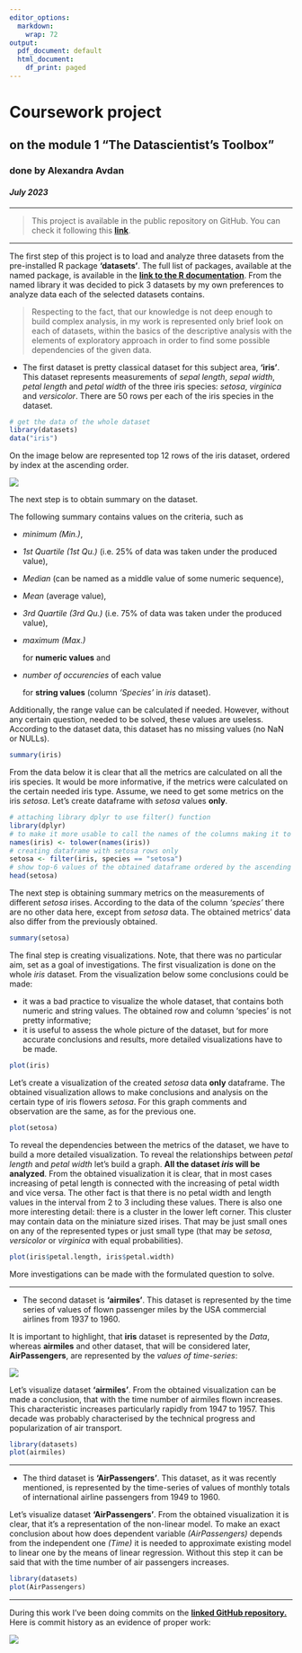 ```yaml
---
editor_options:
  markdown:
    wrap: 72
output:
  pdf_document: default
  html_document:
    df_print: paged
---
```


# Coursework project

## on the module 1 "The Datascientist's Toolbox"

### **done by Alexandra Avdan**

#### *July 2023*

------------------------------------------------------------------------

> This project is available in the public repository on GitHub. You can
> check it following this
> [**link**](https://github.com/AlexashaSova/module1_coursework_avdan.git).

------------------------------------------------------------------------

The first step of this project is to load and analyze three datasets from the pre-installed R package **'datasets'**. The full list of packages, available at the named package, is available in the
[**link to the R documentation**](https://stat.ethz.ch/R-manual/R-devel/library/datasets/html/00Index.html). From the named library it was decided to pick 3 datasets by my own preferences to analyze data each of the selected datasets contains.

> Respecting to the fact, that our knowledge is not deep enough to build
> complex analysis, in my work is represented only brief look on each of
> datasets, within the basics of the descriptive analysis with the elements
> of exploratory approach in order to find some possible dependencies of
> the given data.

-   The first dataset is pretty classical dataset for this subject area,
    **'iris'**. This dataset represents measurements of *sepal length*,
    *sepal width*, *petal length* and *petal width* of the three iris species:
    *setosa*, *virginica* and *versicolor*. There are 50 rows per each
    of the iris species in the dataset.

```r
# get the data of the whole dataset
library(datasets)
data("iris")
```

On the image below are represented top 12 rows of the iris dataset,
ordered by index at the ascending order.

![](images/iris_dataset.jpg)

The next step is to obtain summary on the dataset.

The following summary contains values on the criteria, such as

-   *minimum (Min.)*,

-   *1st Quartile (1st Qu.)* (i.e. 25% of data was taken under the
    produced value),

-   *Median* (can be named as a middle value of some numeric sequence),

-   *Mean* (average value),

-   *3rd Quartile (3rd Qu.)* (i.e. 75% of data was taken under the
    produced value),

-   *maximum (Max.)*

    for **numeric values** and

-   *number of occurencies* of each value

    for **string values** (column *'Species'* in *iris* dataset).

Additionally, the range value can be calculated if needed. 
However, without any certain question, needed to be solved, these values are useless. According to the dataset data, this dataset has no missing values (no NaN or NULLs).

```r
summary(iris)
```

From the data below it is clear that all the metrics are calculated on
all the iris species. It would be more informative, if the metrics were
calculated on the certain needed iris type. 
Assume, we need to get some metrics on the iris *setosa*. Let's create dataframe with *setosa* values **only**.

```r
# attaching library dplyr to use filter() function
library(dplyr)
# to make it more usable to call the names of the columns making it to lowercase 
names(iris) <- tolower(names(iris))
# creating dataframe with setosa rows only
setosa <- filter(iris, species == "setosa")
# show top-6 values of the obtained dataframe ordered by the ascending of the index
head(setosa)
```

The next step is obtaining summary metrics on the measurements of
different *setosa* irises. According to the data of the column
*'species'* there are no other data here, except from *setosa* data. The
obtained metrics' data also differ from the previously obtained.

```r
summary(setosa)
```

The final step is creating visualizations. Note, that there was no
particular aim, set as a goal of investigations. 
The first visualization is done on the whole *iris* dataset. From the visualization below some conclusions could be made:

-   it was a bad practice to visualize the whole dataset, that contains
    both numeric and string values. The obtained row and column
    'species' is not pretty informative;
-   it is useful to assess the whole picture of the dataset, but for
    more accurate conclusions and results, more detailed visualizations
    have to be made.

```r
plot(iris)
```

Let's create a visualization of the created *setosa* data **only**
dataframe. The obtained visualization allows to make conclusions and
analysis on the certain type of iris flowers *setosa*. For this graph
comments and observation are the same, as for the previous one.

```r
plot(setosa)
```

To reveal the dependencies between the metrics of the dataset, we have
to build a more detailed visualization. To reveal the relationships
between *petal length* and *petal width* let's build a graph. 
**All the dataset *iris* will be analyzed**. 
From the obtained visualization it is clear, that in most cases increasing of petal length is connected with the increasing of petal width and vice versa. The other fact is that
there is no petal width and length values in the interval from 2 to 3
including these values. There is also one more interesting detail: there
is a cluster in the lower left corner. This cluster may contain data on
the miniature sized irises. That may be just small ones on any of the
represented types or just small type (that may be *setosa*, *versicolor*
or *virginica* with equal probabilities).

```r
plot(iris$petal.length, iris$petal.width)
```

More investigations can be made with the formulated question to solve.

------------------------------------------------------------------------

-   The second dataset is **'airmiles'**. This dataset is represented by
    the time series of values of flown passenger miles by the USA
    commercial airlines from 1937 to 1960.

It is important to highlight, that **iris** dataset is represented by
the *Data*, whereas **airmiles** and other dataset, that will be considered
later, **AirPassengers**, are represented by the *values of time-series*:

![](images/airmiles_dataset.jpg)

Let's visualize dataset **'airmiles'**. From the obtained visualization
can be made a conclusion, that with the time number of airmiles flown
increases. This characteristic increases particularly rapidly from 1947
to 1957. This decade was probably characterised by the technical
progress and popularization of air transport.

```r
library(datasets)
plot(airmiles)
```

------------------------------------------------------------------------

-   The third dataset is **'AirPassengers'**. This dataset, as it was
    recently mentioned, is represented by the time-series of values of
    monthly totals of international airline passengers from 1949 to 1960. 

Let's visualize dataset **'AirPassengers'**. From the obtained
visualization it is clear, that it's a representation of the non-linear
model. To make an exact conclusion about how does dependent
variable *(AirPassengers)* depends from the independent one *(Time)* it is
needed to approximate existing model to linear one by the means of
linear regression. Without this step it can be said that with the time
number of air passengers increases.

```r
library(datasets)
plot(AirPassengers)
```

------------------------------------------------------------------------

During this work I've been doing commits on the [**linked GitHub repository.**](https://github.com/AlexashaSova/module1_coursework_avdan.git)
Here is commit history as an evidence of proper work:

![](images/commits_history.jpg)
